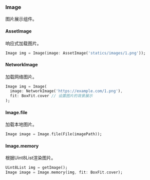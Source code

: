### Image

图片展示组件。

#### AssetImage

响应式加载图片。

```dart
Image img = Image(image: AssetImage('statics/images/1.png'));
```

#### NetworkImage

加载网络图片。

```dart
Image img = Image(
  image: NetworkImage('https://example.com/1.png'),
  fit: BoxFit.cover // 设置图片的背景展示
);
```

#### Image.file

加载本地图片。

```dart
Image image = Image.file(File(imagePath));
```

#### Image.memory

根据Uint8List渲染图片。

```dart
Uint8List img = getImage();
Image image = Image.memory(img, fit: BoxFit.cover);
```